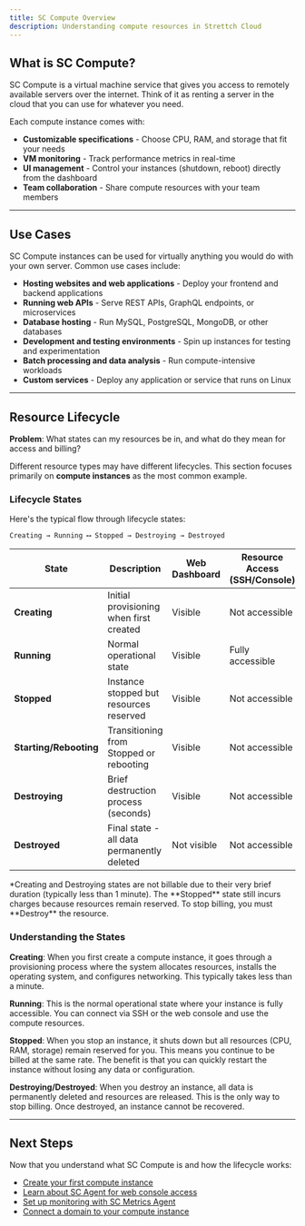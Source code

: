 ```yaml
---
title: SC Compute Overview
description: Understanding compute resources in Strettch Cloud
---
```


## What is SC Compute?

SC Compute is a virtual machine service that gives you access to remotely available servers over the internet. Think of it as renting a server in the cloud that you can use for whatever you need.

Each compute instance comes with:
- **Customizable specifications** - Choose CPU, RAM, and storage that fit your needs
- **VM monitoring** - Track performance metrics in real-time
- **UI management** - Control your instances (shutdown, reboot) directly from the dashboard
- **Team collaboration** - Share compute resources with your team members

---

## Use Cases

SC Compute instances can be used for virtually anything you would do with your own server. Common use cases include:

- **Hosting websites and web applications** - Deploy your frontend and backend applications
- **Running web APIs** - Serve REST APIs, GraphQL endpoints, or microservices
- **Database hosting** - Run MySQL, PostgreSQL, MongoDB, or other databases
- **Development and testing environments** - Spin up instances for testing and experimentation
- **Batch processing and data analysis** - Run compute-intensive workloads
- **Custom services** - Deploy any application or service that runs on Linux

---

## Resource Lifecycle

**Problem**: What states can my resources be in, and what do they mean for access and billing?

Different resource types may have different lifecycles. This section focuses primarily on **compute instances** as the most common example.

### Lifecycle States

Here's the typical flow through lifecycle states:
```
Creating → Running ⟷ Stopped → Destroying → Destroyed
```

| State | Description | Web Dashboard | Resource Access (SSH/Console) | Billable? | Can Transition To |
|-------|-------------|---------------|-------------------------------|-----------|-------------------|
| **Creating** | Initial provisioning when first created | Visible | Not accessible | No* | Running |
| **Running** | Normal operational state | Visible | Fully accessible | **Yes** | Stopped, Destroying |
| **Stopped** | Instance stopped but resources reserved | Visible | Not accessible | **Yes** | Starting, Destroying |
| **Starting/Rebooting** | Transitioning from Stopped or rebooting | Visible | Not accessible | **Yes** | Running |
| **Destroying** | Brief destruction process (seconds) | Visible | Not accessible | No* | Destroyed |
| **Destroyed** | Final state - all data permanently deleted | Not visible | Not accessible | **No** | None (irreversible) |

<Info>
*Creating and Destroying states are not billable due to their very brief duration (typically less than 1 minute).
</Info>

<Warning>
The **Stopped** state still incurs charges because resources remain reserved. To stop billing, you must **Destroy** the resource.
</Warning>

### Understanding the States

**Creating**: When you first create a compute instance, it goes through a provisioning process where the system allocates resources, installs the operating system, and configures networking. This typically takes less than a minute.

**Running**: This is the normal operational state where your instance is fully accessible. You can connect via SSH or the web console and use the compute resources.

**Stopped**: When you stop an instance, it shuts down but all resources (CPU, RAM, storage) remain reserved for you. This means you continue to be billed at the same rate. The benefit is that you can quickly restart the instance without losing any data or configuration.

**Destroying/Destroyed**: When you destroy an instance, all data is permanently deleted and resources are released. This is the only way to stop billing. Once destroyed, an instance cannot be recovered.

---

## Next Steps

Now that you understand what SC Compute is and how the lifecycle works:

- [Create your first compute instance](/guides/computes)
- [Learn about SC Agent for web console access](/agents/sc-agent)
- [Set up monitoring with SC Metrics Agent](/agents/sc-metrics-agent)
- [Connect a domain to your compute instance](/guides/domains)
